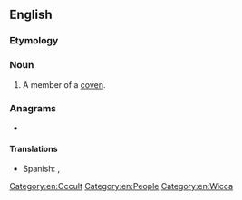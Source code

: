 ==English==

===Etymology===
{{suffix|en|coven|er}}

===Noun===
{{en-noun}}

# A member of a [[coven]].

===Anagrams===
* {{anagrams|en|a=ceenorv|Cervone|encover}}

====Translations====
{{trans-top|coven memeber}}
{{trans-mid}}
* Spanish: {{t|es|miembro del aquelarre|m}}, {{t|es|participante|m}}
{{trans-bottom}}

[[Category:en:Occult]]
[[Category:en:People]]
[[Category:en:Wicca]]